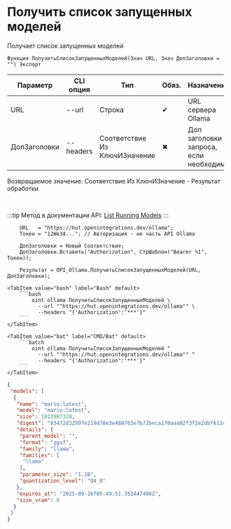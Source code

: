 ﻿---
sidebar_position: 2
description: Получить список запущенных моделей и другие функции для работы с Ollama в Открытом пакете интеграций - бесплатной open-source библиотеке интеграций для 1С:Предприятие 8, OneScript и CLI
keywords: [1C, 1С, 1С:Предприятие, 1С:Предприятие 8.3, API, Интеграция, Сервисы, Обмен, OneScript, CLI, Ollama]
---


# Получить список запущенных моделей
 Получает список запущенных моделей



`Функция ПолучитьСписокЗапущенныхМоделей(Знач URL, Знач ДопЗаголовки = "") Экспорт`

  | Параметр | CLI опция | Тип | Обяз. | Назначение |
  |-|-|-|-|-|
  | URL | --url | Строка | &#x2714; | URL сервера Ollama |
  | ДопЗаголовки | --headers | Соответствие Из КлючИЗначение | &#x2716; | Доп заголовки запроса, если необходимо |

  
  Возвращаемое значение:   Соответствие Из КлючИЗначение - Результат обработки

<br/>

:::tip
Метод в документации API: [List Running Models](https://github.com/ollama/ollama/blob/main/docs/api.md#list-running-models)
:::
<br/>



```bsl title="Пример использования для 1С:Предприятие/OneScript"
    URL   = "https://hut.openintegrations.dev/ollama";
    Токен = "12We34..."; // Авторизация - не часть API Ollama

    ДопЗаголовки = Новый Соответствие;
    ДопЗаголовки.Вставить("Authorization", СтрШаблон("Bearer %1", Токен));

    Результат = OPI_Ollama.ПолучитьСписокЗапущенныхМоделей(URL, ДопЗаголовки);
```
    

 <Tabs>
  
    <TabItem value="bash" label="Bash" default>
        ```bash
            oint ollama ПолучитьСписокЗапущенныхМоделей \
              --url ""https://hut.openintegrations.dev/ollama"" \
              --headers "{'Authorization':'***'}"
        ```
    </TabItem>
  
    <TabItem value="bat" label="CMD/Bat" default>
        ```batch
            oint ollama ПолучитьСписокЗапущенныхМоделей ^
              --url ""https://hut.openintegrations.dev/ollama"" ^
              --headers "{'Authorization':'***'}"
        ```
    </TabItem>
</Tabs>


```json title="Результат"
{
 "models": [
  {
   "name": "mario:latest",
   "model": "mario:latest",
   "size": 1013987328,
   "digest": "83472d32997e219d78e3e480763e7b72beca170aaa02f3f2e2dbf613c248dee4",
   "details": {
    "parent_model": "",
    "format": "gguf",
    "family": "llama",
    "families": [
     "llama"
    ],
    "parameter_size": "1.1B",
    "quantization_level": "Q4_0"
   },
   "expires_at": "2025-09-16T05:49:51.352447408Z",
   "size_vram": 0
  }
 ]
}
```
